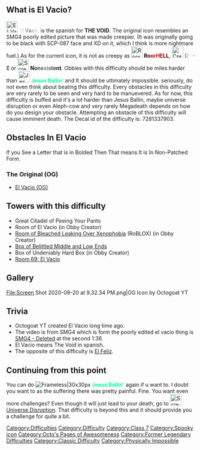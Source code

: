 {{Classic}}{{Physically Impossible}}{{ViewerDiscretionWarning|reason=Icon may be disturbing to others.}}{{ArticleTab
|blankgal=
|custom=Original
}}
{{NewDifficultyInfobox|title1=<span style="background:linear-gradient(90deg,white,grey,white); -webkit-background-clip:text !important; -webkit-text-fill-color:transparent;">'''El Vacio'''</span>|image1=El Vacio Sqaure.png|class=7|type=Difficulty|previous=[[File:Jes.png|30px]] [[Jesus Ballin'|Jesus Ballin]]|next=[[File:Screen Shot 2020-08-18 at 5.44.16 PM.png|frameless|30x30px]] [[Universe Disruption]]|decal_id=Current: [https://create.roblox.com/store/asset/13884139024/El-Vacio 13884139024]
Old: [https://create.roblox.com/store/asset/7737837136/El-Vacio 7737837136]|creator(s)=[[User:Octogoat YT|Octogoat YT]]|alt_names=THE VOID
THE ABYSS|original_class=8|date_added=11th August, 2021|revamp_date=6th June, 2022|prior_previous=Wot
[[File:Screen Shot 2020-08-09 at 9.36.26 PM.png|frameless|30x30px]] [[Ultra Instinct]]|prior_next=[[File:Hyperwave.png|frameless|30x30px]] [[Hyperwave]]
[[File:Eeeeeee.pngggggggggggg-0.png|frameless|35x35px]] [[Infinite Crashing]]|rating=66|alt_previous=[[File:HyperViolent New.png|30px]] [[HyperViolent]]}}

==What is '''El Vacio'''?==
[[File:El Vacio Sqaure.png|frameless|30x30px]] <span style="background:linear-gradient(90deg,white,grey,white); -webkit-background-clip:text !important; -webkit-text-fill-color:transparent;">'''El Vacio'''</span> is the spanish for '''THE VOID'''. The original icon resembles an SMG4 poorly edited picture that was made creepier. (It was originally going to be black with SCP-087 face and XD on it, which I think is more nightmare fuel.) As for the current icon, it is not as creepy as [[File:Roor hell.jpeg|frameless|30x30px]] <span style="background:linear-gradient(90deg,black,red,black); -webkit-background-clip:text !important; -webkit-text-fill-color:transparent;">'''[[RoorHELL]]'''</span>, [[File:Creepy epic face.gif|frameless|30x30px]] <span style="background:linear-gradient(90deg,grey,white,black); -webkit-background-clip:text !important; -webkit-text-fill-color:transparent;">'''[[D-I-E]]'''</span> or [[File:Screen Shot 2020-08-13 at 1.20.05 PM.png|frameless|30x30px]]  <span style="background:linear-gradient(90deg,black,grey,black); -webkit-background-clip:text !important; -webkit-text-fill-color:transparent;">'''[[Nonexistent]]'''</span>. Obbies with this difficulty should be miles harder than [[File:Jes.png|frameless|30x30px]] <span style="background:linear-gradient(120deg,#04fe94,#06fe98); -webkit-background-clip:text !important; -webkit-text-fill-color:transparent;">'''[[Jesus Ballin']]'''</span> and It should be ultimately impossible. seriously, do not even think about beating this difficulty. Every obstacles in this difficulty are very rarely to be seen and very hard to be manuevered. As for now, this difficulty is buffed and it's a lot harder than Jesus Ballin, maybe universe disruption or even Aleph-cow and very rarely Megadeath depends on how do you design your obstacle.  Attempting an obstacle of this difficulty will cause imminent death. The Decal id of the difficulty is: 7281337903.

== Obstacles In El Vacio==

If you See a Letter that is in Bolded Then That means It is In Non-Patched Form.

{{ObstacleTableRevamp|JumpClimbableBase=65.213|Increment=1.2094}}

===The Original (OG)===

*[[El Vacio/Original|El Vacio (OG)]]

==Towers with this difficulty==

*Great Citadel of Peeing Your Pants
*Room of El Vacio (in Obby Creator)
*[[Room of Bleached Leaking Over Xenophobia]] (RoBLOX) (in Obby Creator)
*[https://www.roblox.com/games/90735369092111/Box-of-Belittled-Middle-and-Low-Ends Box of Belittled Middle and Low Ends]
*Box of Undeniably Hard Box (in Obby Creator)
*[https://www.roblox.com/games/12540885283/UPD-Difficulty-Rooms-EJT Room 69: El Vacio]

==Gallery==
<gallery>
File:Screen Shot 2020-09-20 at 9.32.34 PM.png|OG Icon by Octogoat YT
</gallery>

==Trivia==

*Octogoat YT created El Vacio long time ago.
*The video is from SMG4 which is form the poorly edited el vacio thing is [https://www.youtube.com/watch?v=qTpO9fzX4GU SMG4 - Deleted] at the second 1:36.
*El Vacio means The Void in spanish.
*The opposite of this difficulty is [[El Feliz]].

== Continuing from this point==
You can do [[File:Jes.png|Frameless|30x30px]] <span style="background:linear-gradient(120deg,#04fe94,#06fe98); -webkit-background-clip:text !important; -webkit-text-fill-color:transparent;">'''[[Jesus Ballin']]'''</span> again if u want to. I doubt you want to as the suffering there was pretty painful. Fine. You want even more challenges? Even though it will just lead to your death, go to [[File:Screen Shot 2020-08-18 at 5.44.16 PM.png|frameless|30x30px]] [[Universe Disruption]]. That difficulty is beyond this and it should provide you a challenge for quite a bit.

{{DifficultiesNavbox}}
[[Category:Difficulties]]
[[Category:Difficulty]]
[[Category:Class 7]]
[[Category:Spooky icon]]
[[Category:Octo's Pages of Awesomeness]]
[[Category:Former Legendary Difficulties]]
[[Category:Classic Difficulty]]
[[Category:Physically Impossible]]